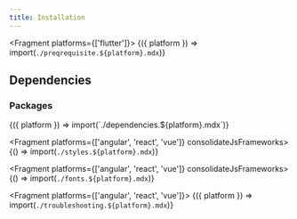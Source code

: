 ```yaml
---
title: Installation
---
```



<Fragment platforms={['flutter']}>
  {({ platform }) => import(`./preqrequisite.${platform}.mdx`)}
</Fragment>

## Dependencies

### Packages

<Fragment>
  {({ platform }) => import(`./dependencies.${platform}.mdx`)}
</Fragment>

<Fragment platforms={['angular', 'react', 'vue']} consolidateJsFrameworks>
  {() => import(`./styles.${platform}.mdx`)}
</Fragment>

<Fragment platforms={['angular', 'react', 'vue']} consolidateJsFrameworks>
  {() => import(`./fonts.${platform}.mdx`)}
</Fragment>

<Fragment platforms={['angular', 'react', 'vue']}>
  {({ platform }) => import(`./troubleshooting.${platform}.mdx`)}
</Fragment>
